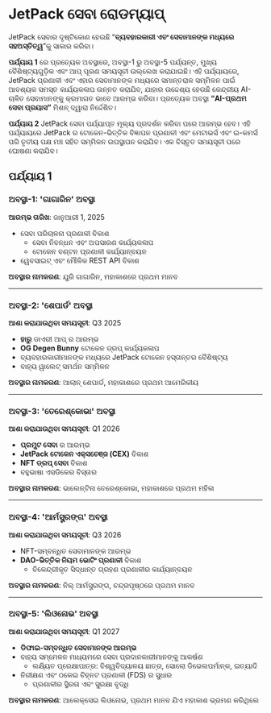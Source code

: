 # JetPack ସେବା ରୋଡମ୍ୟାପ୍

JetPack ସେବାର ଦୃଷ୍ଟିକୋଣ ହେଉଛି “**ବ୍ୟବହାରକାରୀ ଏବଂ ସେବାମାନଙ୍କ ମଧ୍ୟରେ ସହଅସ୍ତିତ୍ୱ**”କୁ ସାକାର କରିବା।

**ପର୍ଯ୍ୟାୟ 1** ରେ ପ୍ରତ୍ୟେକ ଅବସ୍ଥାରେ, ଅବସ୍ଥା-1 ରୁ ଅବସ୍ଥା-5 ପର୍ଯ୍ୟନ୍ତ, ମୁଖ୍ୟ ବୈଶିଷ୍ଟ୍ୟଗୁଡ଼ିକ ଏବଂ ଆପ୍ ପୂରଣ ସମୟସୂଚୀ ଉଲ୍ଲେଖ କରାଯାଇଛି। ଏହି ପର୍ଯ୍ୟାୟରେ, JetPack ପ୍ରଣାଳୀ ଏବଂ ଏହାର ସେବାମାନଙ୍କ ମଧ୍ୟରେ ସମାନ୍ତରାଳ ସମ୍ମିଳନ ପାଇଁ ଆବଶ୍ୟକ ସମସ୍ତ କାର୍ଯ୍ୟକଳାପ ଉନ୍ନତ କରାଯିବ, ଯାହାର ଉଦ୍ଦେଶ୍ୟ ହେଉଛି କେନ୍ଦ୍ରୀୟ AI-ଚାଳିତ ସେବାମାନଙ୍କୁ କ୍ରମାଗତ ଭାବେ ଆରମ୍ଭ କରିବା। ପ୍ରତ୍ୟେକ ଅବସ୍ଥା **“AI-ପ୍ରଥମ ସେବା ପ୍ରୟାସ”** ମିଶନ୍‌ ଦ୍ୱାରା ନିର୍ଦ୍ଦେଶିତ।

**ପର୍ଯ୍ୟାୟ 2** JetPack ସେବା ପର୍ଯ୍ୟାପ୍ତ ମୂଲ୍ୟ ପ୍ରଦର୍ଶନ କରିବା ପରେ ଆରମ୍ଭ ହେବ। ଏହି ପର୍ଯ୍ୟାୟରେ JetPack ର ଟୋକେନ-ଭିତ୍ତିକ ବିଜ୍ଞାପନ ପ୍ରଣାଳୀ ଏବଂ ମେଟାଭର୍ସ ଏବଂ ଇ-କମର୍ସ ପରି ତୃତୀୟ ପକ୍ଷ ମଞ୍ଚ ସହିତ ସମ୍ମିଳନ ଉପସ୍ଥାପନ କରାଯିବ। ଏକ ବିସ୍ତୃତ ସମୟସୂଚୀ ପରେ ଘୋଷଣା କରାଯିବ।


## ପର୍ଯ୍ୟାୟ 1

### **ଅବସ୍ଥା-1: 'ଗାଗାରିନ' ଅବସ୍ଥା**
**ଆରମ୍ଭ ତାରିଖ**: ଜାନୁଆରୀ 1, 2025

- ସେବା ପରିଚାଳନା ପ୍ରଣାଳୀ ବିକାଶ
  - ସେବା ନିବନ୍ଧନ ଏବଂ ଅପସାରଣ କାର୍ଯ୍ୟକଳାପ
  - ଟୋକେନ ବଣ୍ଟନ ପ୍ରଣାଳୀ କାର୍ଯ୍ୟାନ୍ବୟନ
- ୱେବସାଇଟ୍ ଏବଂ ମୌଳିକ REST API ବିକାଶ

**ଅବସ୍ଥାର ନାମକରଣ**: ଯୁରି ଗାଗାରିନ, ମହାକାଶରେ ପ୍ରଥମ ମାନବ

---

### **ଅବସ୍ଥା-2: 'ଶେପାର୍ଡ' ଅବସ୍ଥା**
**ଆଶା କରାଯାଉଥିବା ସମୟସୂଚୀ**: Q3 2025

- **ହାରୁ** ଡାଏରୀ ଆପ୍ ର ଆରମ୍ଭ
- **OG Degen Bunny** ଟୋକେନ ଡ୍ରପ୍ କାର୍ଯ୍ୟକଳାପ
- ବ୍ୟବହାରକାରୀମାନଙ୍କ ମଧ୍ୟରେ JetPack ଟୋକେନ ହସ୍ତାନ୍ତର ବୈଶିଷ୍ଟ୍ୟ
- ବାହ୍ୟ ୱାଲେଟ୍ ସମର୍ଥନ ସମ୍ମିଳନ

**ଅବସ୍ଥାର ନାମକରଣ**: ଆଲାନ୍ ଶେପାର୍ଡ, ମହାକାଶରେ ପ୍ରଥମ ଆମେରିକୀୟ

---

### **ଅବସ୍ଥା-3: 'ତେରେଶ୍କୋଭା' ଅବସ୍ଥା**
**ଆଶା କରାଯାଉଥିବା ସମୟସୂଚୀ**: Q1 2026

- **ପ୍ରମ୍ପ୍ଟ ସେବା** ର ଆରମ୍ଭ
- **JetPack ଟୋକେନ ଏକ୍ସଚେଞ୍ଜ (CEX)** ବିକାଶ
- **NFT ଡ୍ରପ୍ ସେବା** ବିକାଶ
- ବହୁଭାଷା ଏସଡିକେର ବିସ୍ତାର

**ଅବସ୍ଥାର ନାମକରଣ**: ଭାଲେନ୍ଟିନା ତେରେଶ୍କୋଭା, ମହାକାଶରେ ପ୍ରଥମ ମହିଳା

---

### **ଅବସ୍ଥା-4: 'ଆର୍ମସ୍ଟ୍ରଙ୍ଗ' ଅବସ୍ଥା**
**ଆଶା କରାଯାଉଥିବା ସମୟସୂଚୀ**: Q3 2026

- NFT-ସମ୍ବନ୍ଧିତ ସେବାମାନଙ୍କ ଆରମ୍ଭ
- **DAO-ଭିତ୍ତିକ ନିୟମ ଭୋଟିଂ ପ୍ରଣାଳୀ** ବିକାଶ
  - ବିକେନ୍ଦ୍ରୀକୃତ ସିଦ୍ଧାନ୍ତ ଗ୍ରହଣ ପ୍ରଣାଳୀର କାର୍ଯ୍ୟାନ୍ବୟନ

**ଅବସ୍ଥାର ନାମକରଣ**: ନିଲ୍ ଆର୍ମସ୍ଟ୍ରଙ୍ଗ, ଚନ୍ଦ୍ରପୃଷ୍ଠରେ ପ୍ରଥମ ମାନବ

---

### **ଅବସ୍ଥା-5: 'ଲିଓନୋଭ' ଅବସ୍ଥା**
**ଆଶା କରାଯାଉଥିବା ସମୟସୂଚୀ**: Q1 2027

- **ଡିଫାଇ-ସମ୍ବନ୍ଧିତ ସେବାମାନଙ୍କ ଆରମ୍ଭ**
- ବାହ୍ୟ ସମ୍ମେଳନ ମାଧ୍ୟମରେ ସେବା ପ୍ରଦାନକାରୀମାନଙ୍କୁ ଆକର୍ଷଣ
  - ଲକ୍ଷ୍ୟିତ ପ୍ରେକ୍ଷାପାତ୍ର: ବିଶ୍ୱବିଦ୍ୟାଳୟ ଛାତ୍ର, ସୋଲୋ ଡିଭେଲପର୍ମାନ୍କ, ଇତ୍ୟାଦି
- ନିରୀକ୍ଷଣ ଏବଂ ଠକେଇ ଚିହ୍ନଟ ପ୍ରଣାଳୀ (FDS) ର ସୁଧାର
  - ପ୍ରଣାଳୀର ସ୍ଥିରତା ଏବଂ ସୁରକ୍ଷା ବୃଦ୍ଧି

**ଅବସ୍ଥାର ନାମକରଣ**: ଆଲେକ୍ସେଇ ଲିଓନୋଭ, ପ୍ରଥମ ମାନବ ଯିଏ ମହାକାଶ ଭ୍ରମଣ କରିଥିଲେ